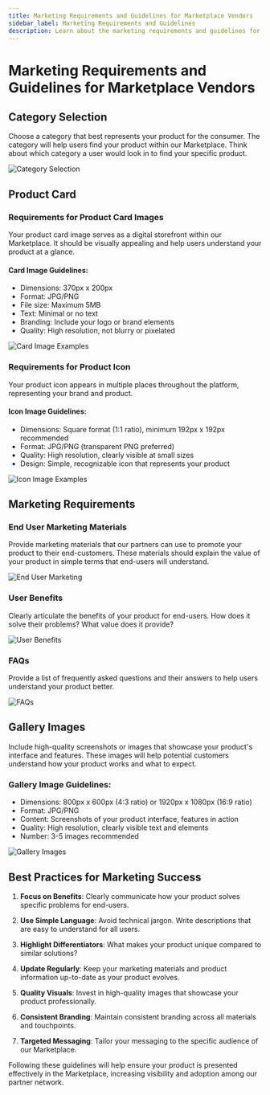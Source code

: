 ```yaml
---
title: Marketing Requirements and Guidelines for Marketplace Vendors
sidebar_label: Marketing Requirements and Guidelines
description: Learn about the marketing requirements and guidelines for Marketplace vendors.
---
```


# Marketing Requirements and Guidelines for Marketplace Vendors

## Category Selection

Choose a category that best represents your product for the consumer. The category will help users find your product within our Marketplace. Think about which category a user would look in to find your specific product.

![Category Selection](/img/partner-center/vendor-onboarding-guide/category-selection.jpg)

## Product Card

### Requirements for Product Card Images

Your product card image serves as a digital storefront within our Marketplace. It should be visually appealing and help users understand your product at a glance.

#### Card Image Guidelines:
- Dimensions: 370px x 200px
- Format: JPG/PNG
- File size: Maximum 5MB
- Text: Minimal or no text
- Branding: Include your logo or brand elements
- Quality: High resolution, not blurry or pixelated

![Card Image Examples](/img/partner-center/vendor-onboarding-guide/card-images-examples.jpg)

### Requirements for Product Icon

Your product icon appears in multiple places throughout the platform, representing your brand and product.

#### Icon Image Guidelines:
- Dimensions: Square format (1:1 ratio), minimum 192px x 192px recommended
- Format: JPG/PNG (transparent PNG preferred)
- Quality: High resolution, clearly visible at small sizes
- Design: Simple, recognizable icon that represents your product

![Icon Image Examples](/img/partner-center/vendor-onboarding-guide/icon-image-examples.jpg)

## Marketing Requirements

### End User Marketing Materials

Provide marketing materials that our partners can use to promote your product to their end-customers. These materials should explain the value of your product in simple terms that end-users will understand.

![End User Marketing](/img/partner-center/vendor-onboarding-guide/end-user-marketing.jpg)

### User Benefits

Clearly articulate the benefits of your product for end-users. How does it solve their problems? What value does it provide?

![User Benefits](/img/partner-center/vendor-onboarding-guide/user-benefits.jpg)

### FAQs

Provide a list of frequently asked questions and their answers to help users understand your product better.

![FAQs](/img/partner-center/vendor-onboarding-guide/faqs.jpg)

## Gallery Images

Include high-quality screenshots or images that showcase your product's interface and features. These images will help potential customers understand how your product works and what to expect.

### Gallery Image Guidelines:
- Dimensions: 800px x 600px (4:3 ratio) or 1920px x 1080px (16:9 ratio)
- Format: JPG/PNG
- Content: Screenshots of your product interface, features in action
- Quality: High resolution, clearly visible text and elements
- Number: 3-5 images recommended

![Gallery Images](/img/partner-center/vendor-onboarding-guide/gallery-images.jpg)

## Best Practices for Marketing Success

1. **Focus on Benefits**: Clearly communicate how your product solves specific problems for end-users.

2. **Use Simple Language**: Avoid technical jargon. Write descriptions that are easy to understand for all users.

3. **Highlight Differentiators**: What makes your product unique compared to similar solutions?

4. **Update Regularly**: Keep your marketing materials and product information up-to-date as your product evolves.

5. **Quality Visuals**: Invest in high-quality images that showcase your product professionally.

6. **Consistent Branding**: Maintain consistent branding across all materials and touchpoints.

7. **Targeted Messaging**: Tailor your messaging to the specific audience of our Marketplace.

Following these guidelines will help ensure your product is presented effectively in the Marketplace, increasing visibility and adoption among our partner network.
